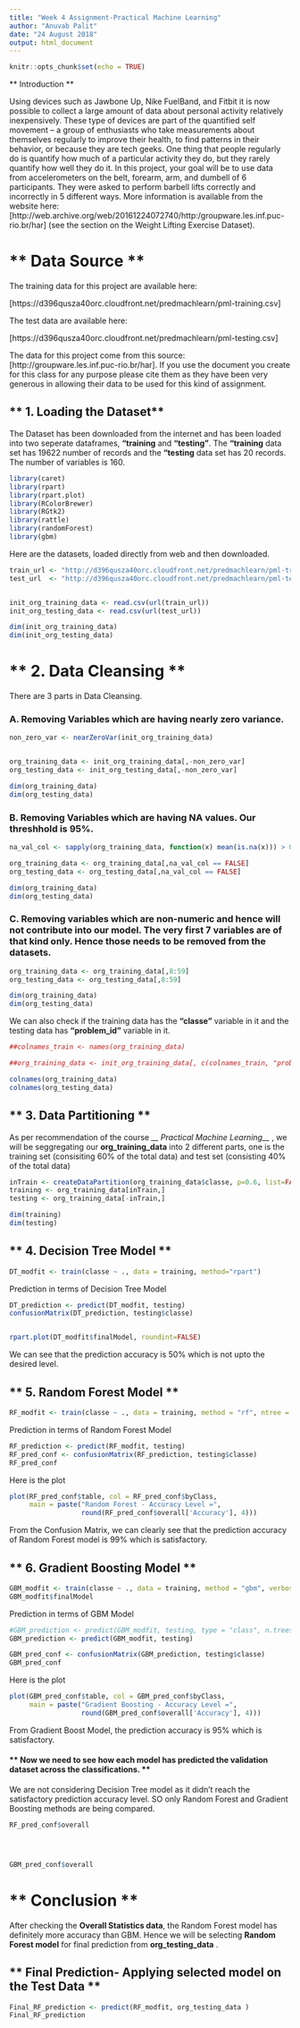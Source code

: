 ```yaml
---
title: "Week 4 Assignment-Practical Machine Learning"
author: "Anuvab Palit"
date: "24 August 2018"
output: html_document
---
```


```r
knitr::opts_chunk$set(echo = TRUE)
```

** Introduction **

Using devices such as Jawbone Up, Nike FuelBand, and Fitbit it is now possible to collect a large amount of data about personal activity relatively inexpensively. These type of devices are part of the quantified self movement – a group of enthusiasts who take measurements about themselves regularly to improve their health, to find patterns in their behavior, or because they are tech geeks. One thing that people regularly do is quantify how much of a particular activity they do, but they rarely quantify how well they do it. In this project, your goal will be to use data from accelerometers on the belt, forearm, arm, and dumbell of 6 participants. They were asked to perform barbell lifts correctly and incorrectly in 5 different ways. More information is available from the website here: [http://web.archive.org/web/20161224072740/http:/groupware.les.inf.puc-rio.br/har] (see the section on the Weight Lifting Exercise Dataset). 



# ** Data Source **

The training data for this project are available here:

[https://d396qusza40orc.cloudfront.net/predmachlearn/pml-training.csv]

The test data are available here:

[https://d396qusza40orc.cloudfront.net/predmachlearn/pml-testing.csv]

The data for this project come from this source: [http://groupware.les.inf.puc-rio.br/har]. If you use the document you create for this class for any purpose please cite them as they have been very generous in allowing their data to be used for this kind of assignment.  



## ** 1. Loading the Dataset**

The Dataset has been downloaded from the internet and has been loaded into two seperate dataframes, __"training__ and __"testing"__. The __"training__ data set has 19622 number of records and the __"testing__ data set has 20 records. The number of variables is 160.

```r
library(caret)
library(rpart)
library(rpart.plot)
library(RColorBrewer)
library(RGtk2)
library(rattle)
library(randomForest)
library(gbm)

```

Here are the datasets, loaded directly from web and then downloaded.

```r
train_url <- "http://d396qusza40orc.cloudfront.net/predmachlearn/pml-training.csv"
test_url  <- "http://d396qusza40orc.cloudfront.net/predmachlearn/pml-testing.csv"


init_org_training_data <- read.csv(url(train_url))
init_org_testing_data <- read.csv(url(test_url))

dim(init_org_training_data)
dim(init_org_testing_data)

```


# ** 2. Data Cleansing **

There are 3 parts in Data Cleansing.

### __A.__ Removing Variables which are having nearly zero variance.

```r
non_zero_var <- nearZeroVar(init_org_training_data)


org_training_data <- init_org_training_data[,-non_zero_var]
org_testing_data <- init_org_testing_data[,-non_zero_var]

dim(org_training_data)
dim(org_testing_data)

```



### __B.__ Removing Variables which are having NA values. Our threshhold is 95%.

```r

na_val_col <- sapply(org_training_data, function(x) mean(is.na(x))) > 0.95

org_training_data <- org_training_data[,na_val_col == FALSE]
org_testing_data <- org_testing_data[,na_val_col == FALSE]

dim(org_training_data)
dim(org_testing_data)

```


### __C.__ Removing variables which are non-numeric and hence will not contribute into our model. The very first 7 variables are of that kind only. Hence those needs to be removed from the datasets.

```r
org_training_data <- org_training_data[,8:59]
org_testing_data <- org_testing_data[,8:59]

dim(org_training_data)
dim(org_testing_data)


```

We can also check if the training data has the __"classe"__ variable in it and the testing data has __"problem_id"__ variable in it.

```r
##colnames_train <- names(org_training_data)

##org_training_data <- init_org_training_data[, c(colnames_train, "problem_id")]

colnames(org_training_data)
colnames(org_testing_data)

```




## ** 3. Data Partitioning **

As per recommendation of the course *__ Practical Machine Learning__ *, we will be seggregating our __org_training_data__ into 2 different parts, one is the training set (consisiting 60% of the total data) and test set (consisting 40% of the total data)

```r

inTrain <- createDataPartition(org_training_data$classe, p=0.6, list=FALSE)
training <- org_training_data[inTrain,]
testing <- org_training_data[-inTrain,]

dim(training)
dim(testing)

```




## ** 4. Decision Tree Model **

```r

DT_modfit <- train(classe ~ ., data = training, method="rpart")

```

Prediction in terms of Decision Tree Model

```r
DT_prediction <- predict(DT_modfit, testing)
confusionMatrix(DT_prediction, testing$classe)


rpart.plot(DT_modfit$finalModel, roundint=FALSE)
```

We can see that the prediction accuracy is 50% which is not upto the desired level.



## ** 5. Random Forest Model **

```r

RF_modfit <- train(classe ~ ., data = training, method = "rf", ntree = 100)

```

Prediction in terms of Random Forest Model

```r
RF_prediction <- predict(RF_modfit, testing)
RF_pred_conf <- confusionMatrix(RF_prediction, testing$classe)
RF_pred_conf
```

Here is the plot

```r
plot(RF_pred_conf$table, col = RF_pred_conf$byClass, 
     main = paste("Random Forest - Accuracy Level =",
                  round(RF_pred_conf$overall['Accuracy'], 4)))

```

From the Confusion Matrix, we can clearly see that the prediction accuracy of Random Forest model is 99% which is satisfactory.




## ** 6. Gradient Boosting Model **

```r

GBM_modfit <- train(classe ~ ., data = training, method = "gbm", verbose = FALSE)
GBM_modfit$finalModel

```

Prediction in terms of GBM Model

```r
#GBM_prediction <- predict(GBM_modfit, testing, type = "class", n.trees = 5, type = link)
GBM_prediction <- predict(GBM_modfit, testing)

GBM_pred_conf <- confusionMatrix(GBM_prediction, testing$classe)
GBM_pred_conf
```

Here is the plot

```r
plot(GBM_pred_conf$table, col = GBM_pred_conf$byClass, 
     main = paste("Gradient Boosting - Accuracy Level =",
                  round(GBM_pred_conf$overall['Accuracy'], 4)))

```



From Gradient Boost Model, the prediction accuracy is 95% which is satisfactory.


#### ** Now we need to see how each model has predicted the validation dataset across the classifications. **
We are not considering Decision Tree model as it didn't reach the satisfactory prediction accuracy level. SO only Random Forest and Gradient Boosting methods are being compared. 

```r

RF_pred_conf$overall




GBM_pred_conf$overall

``` 

# ** Conclusion **

After checking the __Overall Statistics data__, the Random Forest model has definitely more accuracy than GBM. Hence we will be selecting __Random Forest model__ for final prediction from __org_testing_data__ .


## ** Final Prediction- Applying selected model on the Test Data **

```r
Final_RF_prediction <- predict(RF_modfit, org_testing_data )
Final_RF_prediction

```

